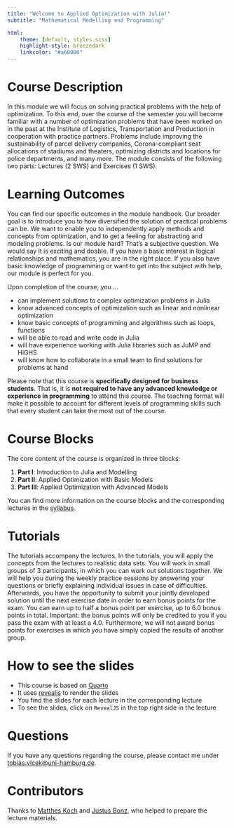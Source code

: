 ```yaml
---
title: "Welcome to Applied Optimization with Julia!"
subtitle: "Mathematical Modelling and Programming"

html:
    theme: [default, styles.scss]
    highlight-style: breezedark
    linkcolor: "#a60000"
---
```


# Course Description
In this module we will focus on solving practical problems with the help of optimization. To this end, over the course of the semester you will become familiar with a number of optimization problems that have been worked on in the past at the Institute of Logistics, Transportation and Production in cooperation with practice partners. Problems include improving the sustainability of parcel delivery companies, Corona-compliant seat allocations of stadiums and theaters, optimizing districts and locations for police departments, and many more. 
The module consists of the following two parts: Lectures (2 SWS) and Exercises (1 SWS).

# Learning Outcomes
You can find our specific outcomes in the module handbook. Our broader goal is to introduce you to how diversified the solution of practical problems can be. We want to enable you to independently apply methods and concepts from optimization, and to get a feeling for abstracting and modeling problems. Is our module hard? That's a subjective question. We would say it is exciting and doable. If you have a basic interest in logical relationships and mathematics, you are in the right place. If you also have basic knowledge of programming or want to get into the subject with help, our module is perfect for you.

Upon completion of the course, you …

- can implement solutions to complex optimization problems in Julia
- know advanced concepts of optimization such as linear and nonlinear optimization
- know basic concepts of programming and algorithms such as loops, functions
- will be able to read and write code in Julia
- will have experience working with Julia libraries such as JuMP and HiGHS
- will know how to collaborate in a small team to find solutions for problems at hand

Please note that this course is **specifically designed for business students**. That is, it is **not required to have any advanced knowledge or experience in programming** to attend this course. The teaching format will make it possible to account for different levels of programming skills such that every student can take the most out of the course.

# Course Blocks
The core content of the course is organized in three blocks:

1. **Part I**: Introduction to Julia and Modelling
2. **Part II**: Applied Optimization with Basic Models
3. **Part III**: Applied Optimization with Advanced Models

You can find more information on the course blocks and the corresponding lectures in the [syllabus](general/syllabus.qmd).

# Tutorials
The tutorials accompany the lectures. In the tutorials, you will apply the concepts from the lectures to realistic data sets. You will work in small groups of 3 participants, in which you can work out solutions together. We will help you during the weekly practice sessions by answering your questions or briefly explaining individual issues in case of difficulties. Afterwards, you have the opportunity to submit your jointly developed solution until the next exercise date in order to earn bonus points for the exam. You can earn up to half a bonus point per exercise, up to 6.0 bonus points in total. Important: the bonus points will only be credited to you if you pass the exam with at least a 4.0. Furthermore, we will not award bonus points for exercises in which you have simply copied the results of another group.

# How to see the slides
- This course is based on [Quarto](https://quarto.org/) 
- It uses [revealjs](https://revealjs.com/) to render the slides
- You find the slides for each lecture in the corresponding lecture
- To see the slides, click on `RevealJS` in the top right side in the lecture

# Questions
If you have any questions regarding the course, please contact me under [tobias.vlcek@uni-hamburg.de](mailto:tobias.vlcek@uni-hamburg.de?subject=Applied%20Optimization%3A%20%3CYour%20subject%3E).

# Contributors

Thanks to [Matthes Koch](https://github.com/OpResCodes) and [Justus Bonz](https://github.com/jasdefer), who helped to prepare the lecture materials. 
